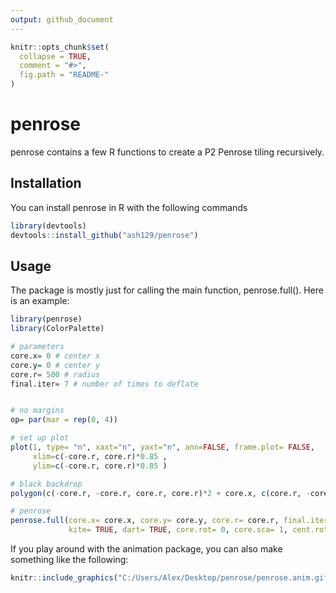```yaml
---
output: github_document
---
```


<!-- README.md is generated from README.Rmd. Please edit that file -->

```r
knitr::opts_chunk$set(
  collapse = TRUE,
  comment = "#>",
  fig.path = "README-"
)
```

# penrose

penrose contains a few R functions to create a P2 Penrose tiling recursively. 

## Installation

You can install penrose in R with the following commands

```r
library(devtools)
devtools::install_github("ash129/penrose")
```

## Usage

The package is mostly just for calling the main function, penrose.full(). Here is an example:

```r
library(penrose)
library(ColorPalette)

# parameters
core.x= 0 # center x
core.y= 0 # center y
core.r= 500 # radius
final.iter= 7 # number of times to deflate


# no margins
op= par(mar = rep(0, 4))

# set up plot
plot(1, type= "n", xaxt="n", yaxt="n", ann=FALSE, frame.plot= FALSE, 
     xlim=c(-core.r, core.r)*0.85 , 
     ylim=c(-core.r, core.r)*0.85 )

# black backdrop
polygon(c(-core.r, -core.r, core.r, core.r)*2 + core.x, c(core.r, -core.r, -core.r, core.r)*2 + core.y, col= "black")

# penrose
penrose.full(core.x= core.x, core.y= core.y, core.r= core.r, final.iter= final.iter, 
             kite= TRUE, dart= TRUE, core.rot= 0, core.sca= 1, cent.rot= 0, cent.sca= 1)

```

If you play around with the animation package, you can also make something like the following:

```r
knitr::include_graphics("C:/Users/Alex/Desktop/penrose/penrose.anim.gif")
```

